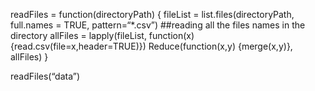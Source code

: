 readFiles = function(directoryPath) {
  fileList = list.files(directoryPath, full.names = TRUE, pattern="*.csv") ##reading all the files names in the directory
  allFiles = lapply(fileList, function(x){read.csv(file=x,header=TRUE)})
  Reduce(function(x,y) {merge(x,y)}, allFiles)
}

readFiles("data")

